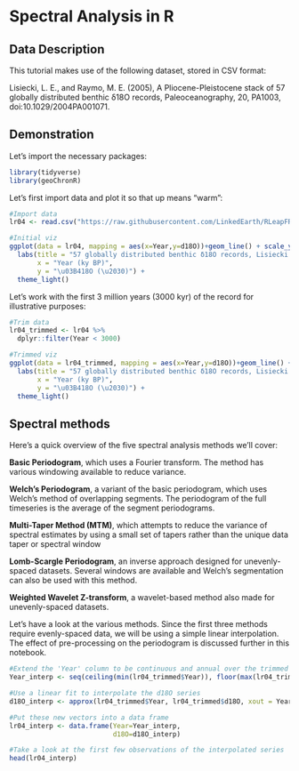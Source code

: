 # Spectral Analysis in R

## Data Description

This tutorial makes use of the following dataset, stored in CSV format:

Lisiecki, L. E., and Raymo, M. E. (2005), A Pliocene-Pleistocene stack of 57 globally distributed benthic δ18O records, Paleoceanography, 20, PA1003, doi:10.1029/2004PA001071.

## Demonstration

Let’s import the necessary packages:

```r
library(tidyverse)
library(geoChronR)
```

Let’s first import data and plot it so that up means “warm”:

```r

#Import data
lr04 <- read.csv("https://raw.githubusercontent.com/LinkedEarth/RLeapFROGS/binder/static/module3/lr04.csv")

#Initial viz
ggplot(data = lr04, mapping = aes(x=Year,y=d18O))+geom_line() + scale_y_reverse() +
  labs(title = "57 globally distributed benthic δ18O records, Lisiecki et al., 2005",
       x = "Year (ky BP)",
       y = "\u03B418O (\u2030)") +
  theme_light()

```

Let’s work with the first 3 million years (3000 kyr) of the record for illustrative purposes:

```r
#Trim data
lr04_trimmed <- lr04 %>%
  dplyr::filter(Year < 3000)

#Trimmed viz
ggplot(data = lr04_trimmed, mapping = aes(x=Year,y=d18O))+geom_line() + scale_y_reverse() +
  labs(title = "57 globally distributed benthic δ18O records, Lisiecki et al., 2005",
       x = "Year (ky BP)",
       y = "\u03B418O (\u2030)") +
  theme_light()

```

## Spectral methods

Here's a quick overview of the five spectral analysis methods we'll cover:

**Basic Periodogram**, which uses a Fourier transform. The method has various windowing available to reduce variance.

**Welch’s Periodogram**, a variant of the basic periodogram, which uses Welch’s method of overlapping segments. The periodogram of the full timeseries is the average of the segment periodograms.

**Multi-Taper Method (MTM)**, which attempts to reduce the variance of spectral estimates by using a small set of tapers rather than the unique data taper or spectral window

**Lomb-Scargle Periodogram**, an inverse approach designed for unevenly-spaced datasets. Several windows are available and Welch’s segmentation can also be used with this method.

**Weighted Wavelet Z-transform**, a wavelet-based method also made for unevenly-spaced datasets.

Let’s have a look at the various methods. Since the first three methods require evenly-spaced data, we will be using a simple linear interpolation. The effect of pre-processing on the periodogram is discussed further in this notebook.


```r
#Extend the 'Year' column to be continuous and annual over the trimmed interval
Year_interp <- seq(ceiling(min(lr04_trimmed$Year)), floor(max(lr04_trimmed$Year)), by = 1)

#Use a linear fit to interpolate the d18O series
d18O_interp <- approx(lr04_trimmed$Year, lr04_trimmed$d18O, xout = Year_interp, f = 0.5)$y

#Put these new vectors into a data frame
lr04_interp <- data.frame(Year=Year_interp,
                          d18O=d18O_interp)

#Take a look at the first few observations of the interpolated series
head(lr04_interp)
```
